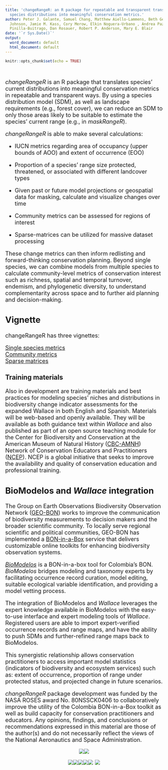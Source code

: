 ```yaml
---
title: 'changeRangeR: an R package for repeatable and transparent translations of
  species distributions into meaningful conservation metrics.'
author: Peter J. Galante, Samuel Chang, Matthew Aiello-Lammens, Beth Gerstner, Bethany
  Johnson, Jamie M. Kass, Cory Merow, Elkin Noguera-Urbano , Andrea Paz, Gonzalo E.
  Pinilla-Buitrago, Dan Rosauer, Robert P. Anderson, Mary E. Blair
date: '`r Sys.Date()`'
output:
  word_document: default
  html_document: default
---
```


```r
knitr::opts_chunk$set(echo = TRUE)
```
</br>
</br>
<font size = "4">
*changeRangeR* is an R package that translates species’ current distributions into meaningful conservation metrics in repeatable and transparent ways. By using a species distribution model (SDM), as well as landscape requirements (e.g., forest cover), we can reduce an SDM to only those areas likely to be suitable to estimate the species’ current range (e.g., in *maskRangeR*).

*changeRangeR* is able to make several calculations:

  - IUCN metrics regarding area of occupancy (upper bounds of AOO) and extent of occurrence (EOO)
  
  - Proportion of a species' range size protected, threatened, or associated with different landcover types
  
  - Given past or future model projections or geospatial data for masking, calculate and visualize changes over time
  
  - Community metrics can be assessed for regions of interest
  
  - Sparse-matrices can be utilized for massive dataset processing 

These change metrics can then inform redlisting and forward-thinking conservation planning. Beyond single species, we can combine models from multiple species to calculate community-level metrics of conservation interest such as richness, spatial and temporal turnover, endemism, and phylogenetic diversity, to understand complementarity across space and to further aid planning and decision-making. 		

## Vignette
changeRangeR has three vignettes:

[Single species metrics]() </br>
[Community metrics]()</br>
[Sparse matrices]()</br>

### **Training materials**
<font size="4">Also in development are training materials and best practices for modeling species' niches and distributions in biodiversity change indicator assessments for the expanded Wallace in both English and Spanish. Materials will be web-based and openly available. They will be available as both guidance text within *Wallace* and also published as part of an open source teaching module for the Center for Biodiversity and Conservation at the American Museum of Natural History ([CBC-AMNH](https://www.amnh.org/our-research/center-for-biodiversity-conservation)) Network of Conservation Educators and Practitioners ([NCEP](https://www.amnh.org/our-research/center-for-biodiversity-conservation/capacity-development/ncep)). NCEP is a global initiative that seeks to improve the availability and quality of conservation education and professional training.</font>

## **BioModelos and *Wallace* integration**
<font size="4">The Group on Earth Observations Biodiversity Observation Network ([GEO-BON](https://geobon.org/)) works to improve the communication of biodiversity measurements to decision makers and the broader scientific community. To locally serve regional scientific and political communities, GEO-BON has implemented a [BON-in-a-Box](https://geobon.org/bon-in-a-box/) service that delivers customizable online toolkits for enhancing biodiversity observation systems.

[*BioModelos*](http://biomodelos.humboldt.org.co/) is a BON-in-a-box tool for Colombia’s BON. *BioModelos* bridges  modeling and taxonomy experts by facilitating occurrence record curation, model editing, suitable ecological variable identification, and providing a model vetting process. 

The integration of BioModelos and *Wallace* leverages the expert knowledge available in BioModelos with the easy-to-use interface and expert modeling tools of *Wallace*. Registered users are able to import expert-verified occurrence records and range maps, and have the ability to push SDMs and further-refined range maps back to BioModelos.

This synergistic relationship allows conservation practitioners to access important model statistics (indicators of biodiversity and ecosystem services) such as: extent of occurrence, proportion of range under protected status, and projected change in future scenarios.
</font>

*changeRangeR* package development was funded by the NASA ROSES award No. 80NSSCK0406 to collaboratively improve the utility of the Colombia BON-in-a-Box toolkit as well as build capacity for conservation practitioners and educators. Any opinions, findings, and conclusions or recommendations expressed in this material are those of the author(s) and do not necessarily reflect the views of the National Aeronautics and Space Administration.


<center>

[![](./websiteImages/NASA.png)](https://www.nasa.gov/)[![](./websiteImages/GEOBON.png)](https://geobon.org/)

[![](./websiteImages/Pace.png)](https://www.pace.edu/)[![](./websiteImages/CCNY.png)](https://www.ccny.cuny.edu/)[![](./websiteImages/CUNY.png)](http://www2.cuny.edu/)[![](./websiteImages/UConn.png)](https://uconn.edu/)[![](./websiteImages/Humboldt.png)](http://www.humboldt.org.co/en/)
[![](./websiteImages/CBC.png)](https://www.amnh.org/our-research/center-for-biodiversity-conservation)
</center>



